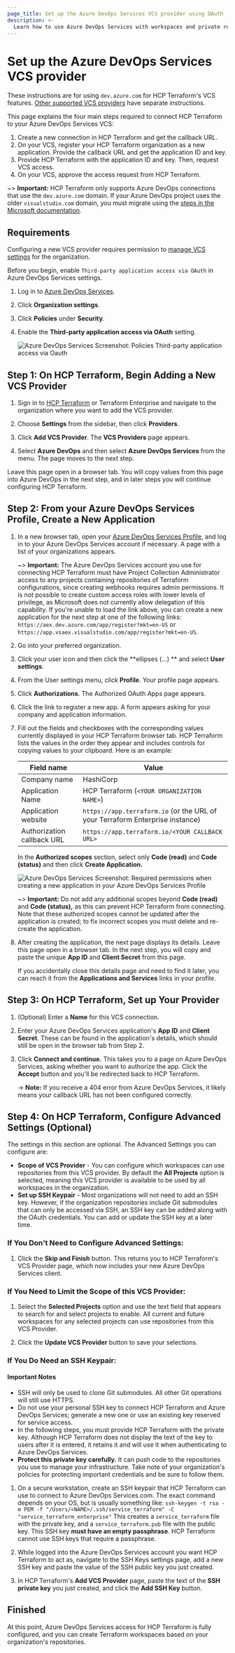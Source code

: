 ```yaml
---
page_title: Set up the Azure DevOps Services VCS provider using OAuth
description: >-
  Learn how to use Azure DevOps Services with workspaces and private registry modules in HCP Terraform using OAuth.
---
```


# Set up the Azure DevOps Services VCS provider

These instructions are for using `dev.azure.com` for HCP Terraform's VCS features. [Other supported VCS providers](/terraform/cloud-docs/vcs) have separate instructions.

This page explains the four main steps required to connect HCP Terraform to your Azure DevOps Services VCS:

1. Create a new connection in HCP Terraform and get the callback URL.
1. On your VCS, register your HCP Terraform organization as a new application. Provide the callback URL and get the application ID and key.
1. Provide HCP Terraform with the application ID and key. Then, request VCS access.
1. On your VCS, approve the access request from HCP Terraform.

~> **Important:** HCP Terraform only supports Azure DevOps connections that use the `dev.azure.com` domain. If your Azure DevOps project uses the older `visualstudio.com` domain, you must migrate using the [steps in the Microsoft documentation](https://docs.microsoft.com/en-us/azure/devops/release-notes/2018/sep-10-azure-devops-launch#switch-existing-organizations-to-use-the-new-domain-name-url).

## Requirements

Configuring a new VCS provider requires permission to [manage VCS settings](/terraform/cloud-docs/users-teams-organizations/permissions#manage-vcs-settings) for the organization.

[permissions-citation]: #intentionally-unused---keep-for-maintainers

Before you begin, enable `Third-party application access via OAuth` in Azure DevOps Services settings.

1. Log in to [Azure DevOps Services](https://dev.azure.com/).
1. Click **Organization settings**.
1. Click **Policies** under **Security**.
1. Enable the **Third-party application access via OAuth** setting.

   ![Azure DevOps Services Screenshot: Policies Third-party application access via Oauth](/img/docs/azure-devops-services-oauth-policies.png)

## Step 1: On HCP Terraform, Begin Adding a New VCS Provider


1. Sign in to [HCP Terraform](https://app.terraform.io/) or Terraform Enterprise and navigate to the organization where you want to add the VCS provider.

1. Choose **Settings** from the sidebar, then click **Providers**.

1. Click **Add VCS Provider**. The **VCS Providers** page appears.

1. Select **Azure DevOps** and then select **Azure DevOps Services** from the menu. The page moves to the next step.

Leave this page open in a browser tab. You will copy values from this page into Azure DevOps in the next step, and in later steps you will continue configuring HCP Terraform.

## Step 2: From your Azure DevOps Services Profile, Create a New Application

1. In a new browser tab, open your [Azure DevOps Services Profile](https://aex.dev.azure.com), and log in to your Azure DevOps Services account if necessary. A page with a list of your organizations appears.

   ~> **Important:** The Azure DevOps Services account you use for connecting HCP Terraform must have Project Collection Administrator access to any projects containing repositories of Terraform configurations, since creating webhooks requires admin permissions. It is not possible to create custom access roles with lower levels of privilege, as Microsoft does not currently allow delegation of this capability. If you're unable to load the link above, you can create a new application for the next step at one of the following links: `https://aex.dev.azure.com/app/register?mkt=en-US` or `https://app.vsaex.visualstudio.com/app/register?mkt=en-US`.

1. Go into your preferred organization.

1. Click your user icon and then click the **ellipses (...) ** and select **User settings**.

1. From the User settings menu, click **Profile**. Your profile page appears.

1. Click **Authorizations**. The Authorized OAuth Apps page appears.

1. Click the link to register a new app. A form appears asking for your company and application information.

1. Fill out the fields and checkboxes with the corresponding values currently displayed in your HCP Terraform browser tab. HCP Terraform lists the values in the order they appear and includes controls for copying values to your clipboard. Here is an example:

   | Field name                 | Value                                                                         |
   | -------------------------- | ----------------------------------------------------------------------------- |
   | Company name               | HashiCorp                                                                     |
   | Application Name           | HCP Terraform (`<YOUR ORGANIZATION NAME>`)                                  |
   | Application website        | `https://app.terraform.io` (or the URL of your Terraform Enterprise instance) |
   | Authorization callback URL | `https://app.terraform.io/<YOUR CALLBACK URL>`                                |

   In the **Authorized scopes** section, select only **Code (read)** and **Code (status)** and then click **Create Application.**

   ![Azure DevOps Services Screenshot: Required permissions when creating a new application in your Azure DevOps Services Profile](/img/docs/azure-devops-services-application-permissions.png)

   ~> **Important:** Do not add any additional scopes beyond **Code (read)** and **Code (status),** as this can prevent HCP Terraform from connecting. Note that these authorized scopes cannot be updated after the application is created; to fix incorrect scopes you must delete and re-create the application.

1. After creating the application, the next page displays its details. Leave this page open in a browser tab. In the next step, you will copy and paste the unique **App ID** and **Client Secret** from this page.

   If you accidentally close this details page and need to find it later, you can reach it from the **Applications and Services** links in your profile.

## Step 3: On HCP Terraform, Set up Your Provider

1. (Optional) Enter a **Name** for this VCS connection.

1. Enter your Azure DevOps Services application's **App ID** and **Client Secret**. These can be found in the application's details, which should still be open in the browser tab from Step 2.

1. Click **Connect and continue.** This takes you to a page on Azure DevOps Services, asking whether you want to authorize the app. Click the **Accept** button and you'll be redirected back to HCP Terraform.

   -> **Note:** If you receive a 404 error from Azure DevOps Services, it likely means your callback URL has not been configured correctly.

## Step 4: On HCP Terraform, Configure Advanced Settings (Optional)

The settings in this section are optional. The Advanced Settings you can configure are:
- **Scope of VCS Provider** - You can configure which workspaces can use repositories from this VCS provider. By default the **All Projects** option is selected, meaning this VCS provider is available to be used by all workspaces in the organization.
- **Set up SSH Keypair** - Most organizations will not need to add an SSH key. However, if the organization repositories include Git submodules that can only be accessed via SSH, an SSH key can be added along with the OAuth credentials. You can add or update the SSH key at a later time.

### If You Don't Need to Configure Advanced Settings:

1. Click the **Skip and Finish** button. This returns you to HCP Terraform's VCS Provider page, which now includes your new Azure DevOps Services client.

### If You Need to Limit the Scope of this VCS Provider:

1. Select the **Selected Projects** option and use the text field that appears to search for and select projects to enable. All current and future workspaces for any selected projects can use repositories from this VCS Provider. 

1. Click the **Update VCS Provider** button to save your selections.

### If You Do Need an SSH Keypair:

#### Important Notes

- SSH will only be used to clone Git submodules. All other Git operations will still use HTTPS.
- Do not use your personal SSH key to connect HCP Terraform and Azure DevOps Services; generate a new one or use an existing key reserved for service access.
- In the following steps, you must provide HCP Terraform with the private key. Although HCP Terraform does not display the text of the key to users after it is entered, it retains it and will use it when authenticating to Azure DevOps Services.
- **Protect this private key carefully.** It can push code to the repositories you use to manage your infrastructure. Take note of your organization's policies for protecting important credentials and be sure to follow them.

1. On a secure workstation, create an SSH keypair that HCP Terraform can use to connect to Azure DevOps Services.com. The exact command depends on your OS, but is usually something like:
   `ssh-keygen -t rsa -m PEM -f "/Users/<NAME>/.ssh/service_terraform" -C "service_terraform_enterprise"`
   This creates a `service_terraform` file with the private key, and a `service_terraform.pub` file with the public key. This SSH key **must have an empty passphrase**. HCP Terraform cannot use SSH keys that require a passphrase.

1. While logged into the Azure DevOps Services account you want HCP Terraform to act as, navigate to the SSH Keys settings page, add a new SSH key and paste the value of the SSH public key you just created.

1. In HCP Terraform's **Add VCS Provider** page, paste the text of the **SSH private key** you just created, and click the **Add SSH Key** button.

## Finished

At this point, Azure DevOps Services access for HCP Terraform is fully configured, and you can create Terraform workspaces based on your organization's repositories.
